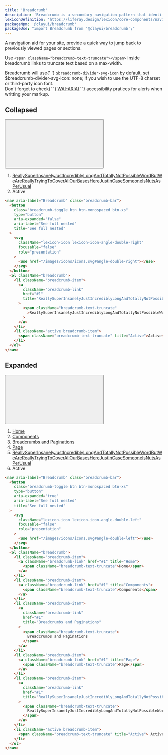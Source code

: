 ```yaml
---
title: 'Breadcrumb'
description: 'Breadcrumb is a secondary navigation pattern that identifies the page position inside a hierarchy.'
lexiconDefinition: 'https://liferay.design/lexicon/core-components/navigation/breadcrumb/'
packageNpm: '@clayui/breadcrumb'
packageUse: "import Breadcrumb from '@clayui/breadcrumb';"
---
```


A navigation aid for your site, provide a quick way to jump back to previously viewed pages or sections.

Use `<span className="breadcrumb-text-truncate"></span>` inside breadcrumb links to truncate text based on a max-width.

<div className="clay-site-alert alert alert-warning">
  Breadcrumb will use{' '}
  <code className="gatsby-code-text">$breadcrumb-divider-svg-icon</code> by
  default, set $breadcrumb-divider-svg-icon: none; if you wish to use the UTF-8
  charset or third-party icon font.
</div>

<div className="clay-site-alert alert alert-warning">
  Don't forget to check{' '}
  <a href="https://www.w3.org/TR/wai-aria-practices/#breadcrumb">WAI-ARIA</a>{' '}
  accessibility pratices for alerts when writting your markup.
</div>

## Collapsed

<div className="sheet-example">
  <nav aria-label="Breadcrumb" class="breadcrumb-bar">
    <button
      class="breadcrumb-toggle btn btn-monospaced btn-xs"
      type="button"
      aria-expanded="false"
      aria-label="See full nested"
      title="See full nested"
    >
      <svg
        className="lexicon-icon lexicon-icon-angle-double-right"
        focusable="false"
        role="presentation"
      >
        <use href="/images/icons/icons.svg#angle-double-right"></use>
      </svg>
    </button>
    <ol className="breadcrumb">
      <li className="breadcrumb-item">
        <a
          className="breadcrumb-link"
          href="#1"
          title="ReallySuperInsanelyJustIncrediblyLongAndTotallyNotPossibleWordButWeAreReallyTryingToCoverAllOurBasesHereJustInCaseSomeoneIsNutsAsPerUsual"
        >
          <span className="breadcrumb-text-truncate">
            ReallySuperInsanelyJustIncrediblyLongAndTotallyNotPossibleWordButWeAreReallyTryingToCoverAllOurBasesHereJustInCaseSomeoneIsNutsAsPerUsual
          </span>
        </a>
      </li>
      <li className="active breadcrumb-item">
        <span className="breadcrumb-text-truncate" title="Active">
          Active
        </span>
      </li>
    </ol>
  </nav>
</div>

```html
<nav aria-label="Breadcrumb" class="breadcrumb-bar">
  <button
    class="breadcrumb-toggle btn btn-monospaced btn-xs"
    type="button"
    aria-expanded="false"
    aria-label="See full nested"
    title="See full nested"
  >
    <svg
      className="lexicon-icon lexicon-icon-angle-double-right"
      focusable="false"
      role="presentation"
    >
      <use href="/images/icons/icons.svg#angle-double-right"></use>
    </svg>
  </button>
  <ol className="breadcrumb">
    <li className="breadcrumb-item">
      <a
        className="breadcrumb-link"
        href="#1"
        title="ReallySuperInsanelyJustIncrediblyLongAndTotallyNotPossibleWordButWeAreReallyTryingToCoverAllOurBasesHereJustInCaseSomeoneIsNutsAsPerUsual"
      >
        <span className="breadcrumb-text-truncate"
          >ReallySuperInsanelyJustIncrediblyLongAndTotallyNotPossibleWordButWeAreReallyTryingToCoverAllOurBasesHereJustInCaseSomeoneIsNutsAsPerUsual</span
        >
      </a>
    </li>
    <li className="active breadcrumb-item">
      <span className="breadcrumb-text-truncate" title="Active">Active</span>
    </li>
  </ol>
</nav>
```

## Expanded

<div className="sheet-example">
  <nav aria-label="Breadcrumb" class="breadcrumb-bar">
    <button
      class="breadcrumb-toggle btn btn-monospaced btn-xs"
      type="button"
      aria-expanded="true"
      aria-label="See full nested"
      title="See full nested"
    >
      <svg
        className="lexicon-icon lexicon-icon-angle-double-left"
        focusable="false"
        role="presentation"
      >
        <use href="/images/icons/icons.svg#angle-double-left"></use>
      </svg>
    </button>
    <ol className="breadcrumb">
      <li className="breadcrumb-item">
        <a className="breadcrumb-link" href="#1" title="Home">
          <span className="breadcrumb-text-truncate">Home</span>
        </a>
      </li>
      <li className="breadcrumb-item">
        <a className="breadcrumb-link" href="#1" title="Components">
          <span className="breadcrumb-text-truncate">Components</span>
        </a>
      </li>
      <li className="breadcrumb-item">
        <a
          className="breadcrumb-link"
          href="#1"
          title="Breadcrumbs and Paginations"
        >
          <span className="breadcrumb-text-truncate">
            Breadcrumbs and Paginations
          </span>
        </a>
      </li>
      <li className="breadcrumb-item">
        <a className="breadcrumb-link" href="#1" title="Page">
          <span className="breadcrumb-text-truncate">Page</span>
        </a>
      </li>
      <li className="breadcrumb-item">
        <a
          className="breadcrumb-link"
          href="#1"
          title="ReallySuperInsanelyJustIncrediblyLongAndTotallyNotPossibleWordButWeAreReallyTryingToCoverAllOurBasesHereJustInCaseSomeoneIsNutsAsPerUsual"
        >
          <span className="breadcrumb-text-truncate">
            ReallySuperInsanelyJustIncrediblyLongAndTotallyNotPossibleWordButWeAreReallyTryingToCoverAllOurBasesHereJustInCaseSomeoneIsNutsAsPerUsual
          </span>
        </a>
      </li>
      <li className="active breadcrumb-item">
        <span className="breadcrumb-text-truncate" title="Active">
          Active
        </span>
      </li>
    </ol>
  </nav>
</div>

```html
<nav aria-label="Breadcrumb" class="breadcrumb-bar">
  <button
    class="breadcrumb-toggle btn btn-monospaced btn-xs"
    type="button"
    aria-expanded="true"
    aria-label="See full nested"
    title="See full nested"
  >
    <svg
      className="lexicon-icon lexicon-icon-angle-double-left"
      focusable="false"
      role="presentation"
    >
      <use href="/images/icons/icons.svg#angle-double-left"></use>
    </svg>
  </button>
  <ol className="breadcrumb">
    <li className="breadcrumb-item">
      <a className="breadcrumb-link" href="#1" title="Home">
        <span className="breadcrumb-text-truncate">Home</span>
      </a>
    </li>
    <li className="breadcrumb-item">
      <a className="breadcrumb-link" href="#1" title="Components">
        <span className="breadcrumb-text-truncate">Components</span>
      </a>
    </li>
    <li className="breadcrumb-item">
      <a
        className="breadcrumb-link"
        href="#1"
        title="Breadcrumbs and Paginations"
      >
        <span className="breadcrumb-text-truncate">
          Breadcrumbs and Paginations
        </span>
      </a>
    </li>
    <li className="breadcrumb-item">
      <a className="breadcrumb-link" href="#1" title="Page">
        <span className="breadcrumb-text-truncate">Page</span>
      </a>
    </li>
    <li className="breadcrumb-item">
      <a
        className="breadcrumb-link"
        href="#1"
        title="ReallySuperInsanelyJustIncrediblyLongAndTotallyNotPossibleWordButWeAreReallyTryingToCoverAllOurBasesHereJustInCaseSomeoneIsNutsAsPerUsual"
      >
        <span className="breadcrumb-text-truncate">
          ReallySuperInsanelyJustIncrediblyLongAndTotallyNotPossibleWordButWeAreReallyTryingToCoverAllOurBasesHereJustInCaseSomeoneIsNutsAsPerUsual
        </span>
      </a>
    </li>
    <li className="active breadcrumb-item">
      <span className="breadcrumb-text-truncate" title="Active"> Active </span>
    </li>
  </ol>
</nav>
```
